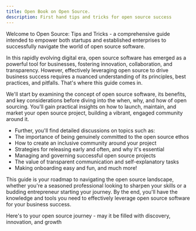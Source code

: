 ```yaml
---
title: Open Book on Open Source.
description: First hand tips and tricks for open source success
---
```


Welcome to Open Source: Tips and Tricks  - a comprehensive guide intended to empower both startups and established enterprises to successfully navigate the world of open source software.

In this rapidly evolving digital era, open source software has emerged as a powerful tool for businesses, fostering innovation, collaboration, and transparency. However, effectively leveraging open source to drive business success requires a nuanced understanding of its principles, best practices, and pitfalls. That's where this guide comes in.

We'll start by examining the concept of open source software, its benefits, and key considerations before diving into the when, why, and how of open sourcing. You'll gain practical insights on how to launch, maintain, and market your open source project, building a vibrant, engaged community around it.

- Further, you'll find detailed discussions on topics such as:
- The importance of being genuinely committed to the open source ethos
- How to create an inclusive community around your project
- Strategies for releasing early and often, and why it's essential
- Managing and governing successful open source projects
- The value of transparent communication and self-explanatory tasks
- Making onboarding easy and fun, and much more!

This guide is your roadmap to navigating the open source landscape, whether you're a seasoned professional looking to sharpen your skills or a budding entrepreneur starting your journey. By the end, you'll have the knowledge and tools you need to effectively leverage open source software for your business success.

Here's to your open source journey - may it be filled with discovery, innovation, and growth

